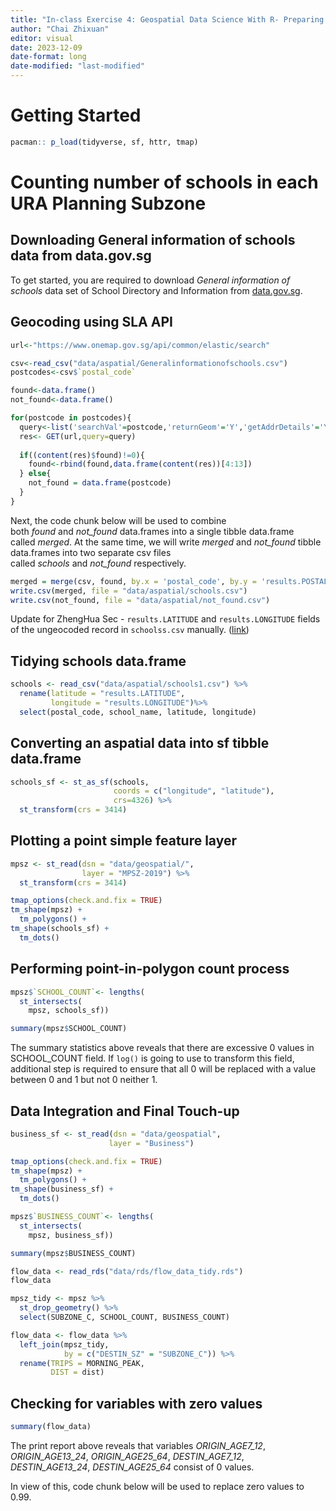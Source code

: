 ```yaml
---
title: "In-class Exercise 4: Geospatial Data Science With R- Preparing Spatial Interaction Modelling Variables"
author: "Chai Zhixuan"
editor: visual
date: 2023-12-09
date-format: long
date-modified: "last-modified"
---
```


# Getting Started

```r
pacman:: p_load(tidyverse, sf, httr, tmap)
```

# **Counting number of schools in each URA Planning Subzone**

## **Downloading General information of schools data from data.gov.sg**

To get started, you are required to download *General information of schools* data set of School Directory and Information from [data.gov.sg](https://beta.data.gov.sg/).

## **Geocoding using SLA API**

```r
url<-"https://www.onemap.gov.sg/api/common/elastic/search"

csv<-read_csv("data/aspatial/Generalinformationofschools.csv")
postcodes<-csv$`postal_code`

found<-data.frame()
not_found<-data.frame()

for(postcode in postcodes){
  query<-list('searchVal'=postcode,'returnGeom'='Y','getAddrDetails'='Y','pageNum'='1')
  res<- GET(url,query=query)
  
  if((content(res)$found)!=0){
    found<-rbind(found,data.frame(content(res))[4:13])
  } else{
    not_found = data.frame(postcode)
  }
}
```

Next, the code chunk below will be used to combine both *found* and *not_found* data.frames into a single tibble data.frame called *merged*. At the same time, we will write *merged* and *not_found* tibble data.frames into two separate csv files called *schools* and *not_found* respectively.

```r
merged = merge(csv, found, by.x = 'postal_code', by.y = 'results.POSTAL', all = TRUE)
write.csv(merged, file = "data/aspatial/schools.csv")
write.csv(not_found, file = "data/aspatial/not_found.csv")
```

::: callout-note
Update for ZhengHua Sec - `results.LATITUDE` and `results.LONGITUDE` fields of the ungeocoded record in `schoolss.csv` manually. ([link](https://www.google.com/search?q=zhenghua+secondary+school&rlz=1C1YTUH_enSG1024SG1038&oq=zheng&gs_lcrp=EgZjaHJvbWUqCggAEAAY4wIYgAQyCggAEAAY4wIYgAQyDQgBEC4YrwEYxwEYgAQyBggCEEUYOTINCAMQLhivARjHARiABDINCAQQLhiDARixAxiABDIKCAUQLhixAxiABDINCAYQLhiDARixAxiABDIGCAcQRRg80gEIMjA2MmowajeoAgCwAgA&sourceid=chrome&ie=UTF-8))
:::

## **Tidying schools data.frame**

```r
schools <- read_csv("data/aspatial/schools1.csv") %>%
  rename(latitude = "results.LATITUDE",
         longitude = "results.LONGITUDE")%>%
  select(postal_code, school_name, latitude, longitude)
```

## **Converting an aspatial data into sf tibble data.frame**

```r
schools_sf <- st_as_sf(schools, 
                       coords = c("longitude", "latitude"),
                       crs=4326) %>%
  st_transform(crs = 3414)
```

## **Plotting a point simple feature layer**

```r
mpsz <- st_read(dsn = "data/geospatial/",
                layer = "MPSZ-2019") %>%
  st_transform(crs = 3414)
```

```r
tmap_options(check.and.fix = TRUE)
tm_shape(mpsz) +
  tm_polygons() +
tm_shape(schools_sf) +
  tm_dots()
```

## **Performing point-in-polygon count process**

```r
mpsz$`SCHOOL_COUNT`<- lengths(
  st_intersects(
    mpsz, schools_sf))
```

```r
summary(mpsz$SCHOOL_COUNT)
```

::: callout-note
The summary statistics above reveals that there are excessive 0 values in SCHOOL_COUNT field. If `log()` is going to use to transform this field, additional step is required to ensure that all 0 will be replaced with a value between 0 and 1 but not 0 neither 1.
:::

## **Data Integration and Final Touch-up**

```r
business_sf <- st_read(dsn = "data/geospatial",
                      layer = "Business")
```

```r
tmap_options(check.and.fix = TRUE)
tm_shape(mpsz) +
  tm_polygons() +
tm_shape(business_sf) +
  tm_dots()
```

```r
mpsz$`BUSINESS_COUNT`<- lengths(
  st_intersects(
    mpsz, business_sf))
```

```r
summary(mpsz$BUSINESS_COUNT)
```

```r
flow_data <- read_rds("data/rds/flow_data_tidy.rds")
flow_data
```

```r
mpsz_tidy <- mpsz %>%
  st_drop_geometry() %>%
  select(SUBZONE_C, SCHOOL_COUNT, BUSINESS_COUNT)
```

```r
flow_data <- flow_data %>%
  left_join(mpsz_tidy,
            by = c("DESTIN_SZ" = "SUBZONE_C")) %>%
  rename(TRIPS = MORNING_PEAK,
         DIST = dist)
```

## **Checking for variables with zero values**

```r
summary(flow_data)
```

The print report above reveals that variables *ORIGIN_AGE7_12*, *ORIGIN_AGE13_24*, *ORIGIN_AGE25_64*, *DESTIN_AGE7_12*, *DESTIN_AGE13_24*, *DESTIN_AGE25_64* consist of 0 values.

In view of this, code chunk below will be used to replace zero values to 0.99.

